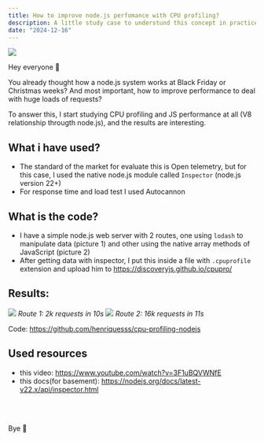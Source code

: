 ```yaml
---
title: How to improve node.js perfomance with CPU profiling?
description: A little study case to understund this concept in practice
date: "2024-12-16"
---
```


<img src="/node-perfomance-cover.jpg"/>

Hey everyone 👋

You already thought how a node.js system works at Black Friday or Christmas weeks? And most important, how to improve performance to deal with huge loads of requests?

To answer this, I start studying CPU profiling and JS performance at all (V8 relationship througth node.js), and the results are interesting.

## What i have used?
- The standard of the market for evaluate this is Open telemetry, but for this case, I used the native node.js module called `Inspector` (node.js version 22+)
- For response time and load test I used Autocannon

## What is the code?
- I have a simple node.js web server with 2 routes, one using `lodash` to manipulate data (picture 1) and other using the native array methods of JavaScript (picture 2)
- After getting data with inspector, I put this inside a file with `.cpuprofile` extension and upload him to <a href="https://discoveryjs.github.io/cpupro/" target="blank">https://discoveryjs.github.io/cpupro/</a> 

## Results:

<img src="/cpu-profiling-1.png"/>
<i>Route 1: 2k requests in 10s</i>

<img src="/cpu-profiling-2.png"/>
<i>Route 2: 16k requests in 11s</i>

Code: <a href="https://github.com/henriquesss/cpu-profiling-nodejs" target="blank">https://github.com/henriquesss/cpu-profiling-nodejs</a>

## Used resources
- this video: <a href="https://www.youtube.com/watch?v=3F1uBQVWNfE" target="blank">https://www.youtube.com/watch?v=3F1uBQVWNfE</a>
- this docs(for basement): <a href="https://nodejs.org/docs/latest-v22.x/api/inspector.html" target="blank">https://nodejs.org/docs/latest-v22.x/api/inspector.html</a>

<br/><br/>

Bye 👋
